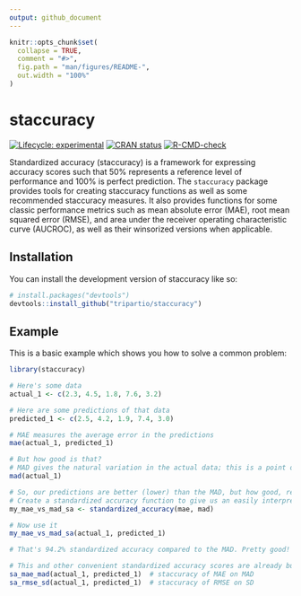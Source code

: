```yaml
---
output: github_document
---
```


<!-- README.md is generated from README.Rmd. Please edit that file -->

```r
knitr::opts_chunk$set(
  collapse = TRUE,
  comment = "#>",
  fig.path = "man/figures/README-",
  out.width = "100%"
)
```

# staccuracy

<!-- badges: start -->
[![Lifecycle: experimental](https://img.shields.io/badge/lifecycle-experimental-orange.svg)](https://lifecycle.r-lib.org/articles/stages.html#experimental)
[![CRAN status](https://www.r-pkg.org/badges/version/staccuracy)](https://CRAN.R-project.org/package=staccuracy)
[![R-CMD-check](https://github.com/tripartio/staccuracy/actions/workflows/R-CMD-check.yaml/badge.svg)](https://github.com/tripartio/staccuracy/actions/workflows/R-CMD-check.yaml)
<!-- badges: end -->

Standardized accuracy (staccuracy) is a framework for expressing accuracy scores such that 50% represents a reference level of performance and 100% is perfect prediction. The `staccuracy` package provides tools for creating staccuracy functions as well as some recommended staccuracy measures. It also provides functions for some classic performance metrics such as mean absolute error (MAE), root mean squared error (RMSE), and area under the receiver operating characteristic curve (AUCROC), as well as their winsorized versions when applicable.

## Installation

You can install the development version of staccuracy like so:

``` r
# install.packages("devtools")
devtools::install_github("tripartio/staccuracy")
```

## Example

This is a basic example which shows you how to solve a common problem:

```r
library(staccuracy)

# Here's some data
actual_1 <- c(2.3, 4.5, 1.8, 7.6, 3.2)

# Here are some predictions of that data
predicted_1 <- c(2.5, 4.2, 1.9, 7.4, 3.0)

# MAE measures the average error in the predictions
mae(actual_1, predicted_1)

# But how good is that? 
# MAD gives the natural variation in the actual data; this is a point of comparison.
mad(actual_1)

# So, our predictions are better (lower) than the MAD, but how good, really?
# Create a standardized accuracy function to give us an easily interpretable metric:
my_mae_vs_mad_sa <- standardized_accuracy(mae, mad)

# Now use it
my_mae_vs_mad_sa(actual_1, predicted_1)

# That's 94.2% standardized accuracy compared to the MAD. Pretty good!

# This and other convenient standardized accuracy scores are already built in
sa_mae_mad(actual_1, predicted_1)  # staccuracy of MAE on MAD
sa_rmse_sd(actual_1, predicted_1)  # staccuracy of RMSE on SD

```


